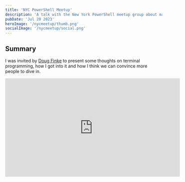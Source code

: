 ```yaml
---
title: 'NYC PowerShell Meetup'
description: 'A talk with the New York PowerShell meetup group about making terminal applications less intimidating for new users.'
pubDate: 'Jul 20 2023'
heroImage: '/nycmeetup/thumb.png'
socialImage: '/nycmeetup/social.png'
---
```



## Summary

I was invited by [Doug Finke](https://twitter.com/dfinke) to present some thoughts on terminal programming, how I got into it and how I think we can convince more people to dive in.

<div class="mt-6 mx-auto text-center">
    <iframe id="youtube-frame-prev" class="inline-block max-w-full" width="560" height="315" src="https://www.youtube.com/embed/V12kdKbgo98" title="YouTube video player" frameborder="0" allow="accelerometer; clipboard-write; encrypted-media; gyroscope; picture-in-picture; web-share" allowfullscreen></iframe>
</div>
